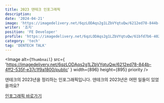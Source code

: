 ```yaml
---
title: 2023 덴테크 인포그래픽
description:
date: '2024-04-21'
image: 'https://imagedelivery.net/6qzLODAqs2g1LZbVYqtuQw/6212ed78-844b-4ff2-535f-e37c1f9a1800/public'
writer: '죠지'
position: 'FE Developer'
profile: 'https://imagedelivery.net/6qzLODAqs2g1LZbVYqtuQw/61bfd7b6-4020-4d1a-5dce-d05d7872fb00/public'
category: 'tech'
tag: 'DENTECH TALK'
---
```


<Image
  alt={`Thumbnail`}
  src={
    'https://imagedelivery.net/6qzLODAqs2g1LZbVYqtuQw/6212ed78-844b-4ff2-535f-e37c1f9a1800/public'
  }
  width={896}
  height={895}
  priority
/>

덴테크의 2023년을 정리하는 인포그래픽입니다. 덴테크의 2023년은 어떤 일들이 있었을까요?

[인포그래픽 바로가기](/infographics)
